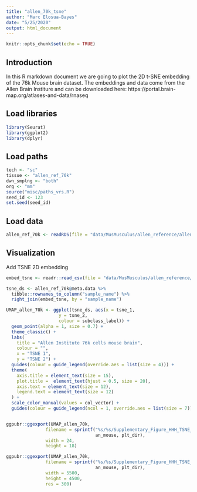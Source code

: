 ```yaml
---
title: "allen_70k_tsne"
author: "Marc Elosua-Bayes"
date: "5/25/2020"
output: html_document
---
```


```r
knitr::opts_chunk$set(echo = TRUE)
```

## Introduction
In this R markdown document we are going to plot the 2D t-SNE embedding of the 76k Mouse brain dataset. The embeddings and data come from the Allen Brain Institure and can be downloaded here: https://portal.brain-map.org/atlases-and-data/rnaseq

## Load libraries
```r
library(Seurat)
library(ggplot2)
library(dplyr)
```

## Load paths
```r
tech <- "sc"
tissue <- "allen_ref_70k"
dwn_smplng <- "both"
org <- "mm"
source("misc/paths_vrs.R")
seed_id <- 123
set.seed(seed_id)
```

## Load data
```r
allen_ref_70k <- readRDS(file = "data/MusMusculus/allen_reference/allen_ref_70k_processed.RDS")
```

## Visualization
Add TSNE 2D embedding
```r
embed_tsne <- readr::read_csv(file = "data/MusMusculus/allen_reference/2d-coordinates/2d_coordinates.csv")

tsne_ds <- allen_ref_70k@meta.data %>% 
  tibble::rownames_to_column("sample_name") %>% 
  right_join(embed_tsne, by = "sample_name")

UMAP_allen_70k <- ggplot(tsne_ds, aes(x = tsne_1,
                    y = tsne_2,
                    colour = subclass_label)) +
  geom_point(alpha = 1, size = 0.7) +
  theme_classic() +
  labs(
    title = "Allen Institute 76k cells mouse brain",
    colour = "",
    x = "TSNE 1",
    y = "TSNE 2") +
  guides(colour = guide_legend(override.aes = list(size = 4))) +
  theme(
    axis.title = element_text(size = 15),
    plot.title =  element_text(hjust = 0.5, size = 20),
    axis.text = element_text(size = 12),
    legend.text = element_text(size = 12)
  ) +
  scale_color_manual(values = col_vector) +
  guides(colour = guide_legend(ncol = 1, override.aes = list(size = 7)))


ggpubr::ggexport(UMAP_allen_70k, 
               filename = sprintf("%s/%s/Supplementary_Figure_HHH_TSNE_allen_70k.pdf",
                                  an_mouse, plt_dir),
               width = 24,
               height = 18)

ggpubr::ggexport(UMAP_allen_70k, 
               filename = sprintf("%s/%s/Supplementary_Figure_HHH_TSNE_allen_70k.jpeg",
                                  an_mouse, plt_dir),
               width = 5500,
               height = 4500,
               res = 300)

```

